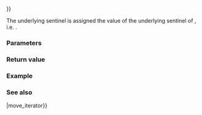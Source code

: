 {{cpp/iterator/move_sentinel/title|operator{{=}}}}
{{cpp/iterator/move_sentinel/navbar}}
{{dcl begin}}
{{dcl|since=c++20|1=
template&lt; class S2 &gt;
    requires std::assignable_from&lt;S&amp;, const S2&amp;&gt;
        constexpr move_sentinel&amp; operator=( const std::move_sentinel&lt;S2&gt;&amp; other );
}}
{{dcl end}}

The underlying sentinel is assigned the value of the underlying sentinel of {{c|other}}, i.e. {{c|other.base()}}.

===Parameters===
{{par begin}}
{{par|other|sentinel adaptor to assign}}
{{par end}}

===Return value===
{{c|*this}}

===Example===
{{example}}

===See also===
{{dsc begin}}
{{dsc inc|cpp/iterator/adaptor/dsc operator{{=}}|move_iterator}}
{{dsc end}}

{{langlinks|ja|zh}}